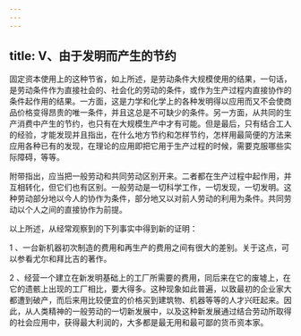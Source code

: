 ```yaml
---
---
---
```

title: V、由于发明而产生的节约
---




固定资本使用上的这种节省，如上所述，是劳动条件大规模使用的结果，一句话，是劳动条件作为直接社会的、社会化的劳动的条件，或作为生产过程内直接协作的条件起作用的结果。一方面，这是力学和化学上的各种发明得以应用而又不会使商品价格变得昂贵的唯一条件，并且这总是不可缺少的条件。另一方面，从共同的生产消费中产生的节约，也只有在大规模生产中才有可能。但是最后，只有结合工人的经验，才能发现并且指出，在什么地方节约和怎样节约，怎样用最简便的方法来应用各种已有的发现，在理论的应用即把它用于生产过程的时候，需要克服哪些实际障碍，等等。

附带指出，应当把一般劳动和共同劳动区别开来。二者都在生产过程中起作用，并互相转化，但它们也有区别。一般劳动是一切科学工作，一切发现，一切发明。这种劳动部分地以今人的协作为条件，部分地又以对前人劳动的利用为条件。共同劳动以个人之间的直接协作为前提。

以上所述，从经常观察到的下列事实中得到新的证明：

 1 、一台新机器初次制造的费用和再生产的费用之间有很大的差别。关于这点，可以参看尤尔和拜比吉的著作。

 2 、经营一个建立在新发明基础上的工厂所需要的费用，同后来在它的废墟上，在它的遗骸上出现的工厂相比，要大得多。这种现象如此普遍，以致最初的企业家大都遭到破产，而后来用比较便宜的价格买到建筑物、机器等等的人才兴旺起来。因此，从人类精神的一般劳动的一切新发展中，以及这种新发展通过结合劳动所取得的社会应用中，获得最大利润的，大多都是最无用和最可鄙的货币资本家。